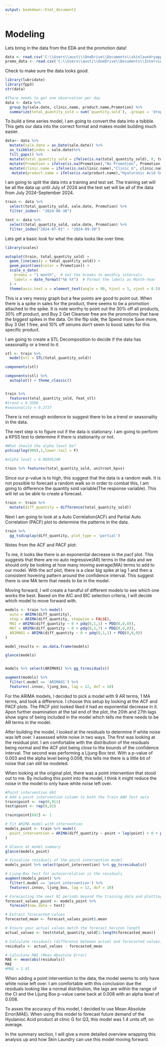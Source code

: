 ```yaml
---
output: bookdown::html_document2
---
```


# Modeling

Lets bring in the data from the EDA and the promotion data!

```r
data <- read.csv('C:\\Users\\austi\\OneDrive\\Documents\\skinlaundryapp\\subset_data.csv')
promo_data <- read.csv('C:\\Users\\austi\\OneDrive\\Documents\\Interviews\\Skin Laundry\\Promotion details and dates.csv')
```

Check to make sure the data looks good.

```r
library(lubridate)
library(fpp3)
str(data)

#There needs to get one observation per day
data <- data %>%
  group_by(sale.date, clinic.name, product.name,Promotion) %>%
  summarize(total_quantity_sold = sum(`quantity.sold`), .groups = 'drop')

```

To build a time series model, I am going to convert the data into a tsibble.
This gets our data into the correct format and makes model building much
easier.

```r
data<- data %>%
  mutate(sale.date = as.Date(sale.date)) %>%
  as_tsibble(index = sale.date)%>%
  fill_gaps() %>%
  mutate(total_quantity_sold = ifelse(is.na(total_quantity_sold), 0, total_quantity_sold)) %>% 
  mutate(Promotion = ifelse(is.na(Promotion),"No Promotion", Promotion)) %>%
  mutate(clinic.name = ifelse(is.na(clinic.name),"Clinic G", clinic.name)) %>%
   mutate(product.name = ifelse(is.na(product.name),"Hyaluronic Acid Serum", product.name))
```

I am going to split the data into a training and test set. The training set
will be all the data up until July of 2024 and the test set will be all of the
data from July 2024-September 2024.

```r
train <- data %>% 
  select(total_quantity_sold, sale.date, Promotion) %>% 
  filter_index(~ "2024-06-30")

test <- data %>% 
  select(total_quantity_sold, sale.date, Promotion) %>% 
  filter_index("2024-07-01" ~ "2024-09-30")
```

Lets get a basic look for what the data looks like over time.

```r
library(scales)

autoplot(train, total_quantity_sold) +
  geom_line(aes(y = total_quantity_sold)) +
  geom_point(aes(color = Promotion)) +
  scale_x_date(
    breaks = "1 month",  # Set the breaks to monthly intervals
    labels = date_format("%b %Y")  # Format the labels as Month-Year
  ) +
  theme(axis.text.x = element_text(angle = 90, hjust = 1, vjust = 0.5))
```

This is a very messy graph but a few points are good to point out. When there is
a spike in sales for the product, there seems to be a promotion attached to the
spike. It is note worthy to point out the 30% off all products, 30% off product,
and Buy 2 Get Cleanser free are the promotions that have the biggest spikes in
the data. On the flip side, the Spend more Save more, Buy 3 Get 1 free, and 10%
off serums don't seem to boost sales for this specific product. 

I am going to create a STL Decomposition to decide if the data has 
seasonality or a trend to it.

```r
stl <- train %>%
  model(stl = STL(total_quantity_sold))

components(stl)

components(stl) %>%
  autoplot() + theme_classic()


train %>% 
  features(total_quantity_sold, feat_stl)
#trend = 0.3596
#seasonality = 0.2737
```

There is not enough evidence to suggest there to be a trend or seasonality in 
the data.

The next step is to figure out if the data is stationary. I am going to perform
a KPSS test to determine if there is stationarity or not.

```r
#What should the alpha level be?
pchisq(log(909),1,lower.tail = F)

#alpha level = 0.00905298

train %>% features(total_quantity_sold, unitroot_kpss)
```

Since our p-value is to high, this suggest that the data is a random walk.
It is not possible to forecast a random walk so in order to combat this, I am
going to difference the quantity sold variable(The response variable). This will
let us be able to create a forecast.

```r
train <- train %>%
  mutate(diff_quantity = difference(total_quantity_sold))
```

Next I am going to look at a Auto Correlation(ACF) and Partial Auto Correlation
(PACF) plot to determine the patterns in the data.

```r
train %>%
  gg_tsdisplay(diff_quantity, plot_type = 'partial')
```
Notes from the ACF and PACF plot:

To me, it looks like there is an exponential decrease in the pacf plot. This
suggests that there are no auto regressive(AR) terms in the data and we should
only be looking at how many moving average(MA) terms to add to our model.
With the acf plot, there is a clear big spike at lag 1 and then a consistent
hovering pattern around the confidence interval. This suggest there is one MA
term that needs to be in the model.

Moving forward, I will create a handful of different models to see which one
works the best. Based on the AIC and BIC selection criteria, I will decide
which model to move forward with.

```r
models <- train %>% model(
  auto = ARIMA(diff_quantity),
  step = ARIMA(diff_quantity, stepwise = FALSE),
  MA1 = ARIMA(diff_quantity ~ 0 + pdq(0,1,1) + PDQ(0,0,0)),
  MA7 = ARIMA(diff_quantity ~ 0 + pdq(0,1,7) + PDQ(0,0,0)),
  ARIMA91 = ARIMA(diff_quantity ~ 0 + pdq(9,1,1) + PDQ(0,0,0))
)

model_results <- as.data.frame(models)

glance(models)


models %>% select(ARIMA91) %>% gg_tsresiduals()

augment(models) %>%
  filter(.model == 'ARIMA91') %>%
  features(.innov, ljung_box, lag = 12, dof = 10)
```

For the ARIMA models, I decided to pick a model with 9 AR terms, 1 MA terms, and
took a difference. I choose this setup by looking at the ACF and PACF plots.
The PACF plot looked liked it had an exponential decrease in it. Apon further
examination at the tail end of the plot, the 20th and 27th lags show signs
of being included in the model which tells me there needs to be AR terms in the
model.

After building the model, I looked at the residuals to determine if white noise
was left over. I assessed white noise in two ways. The first was looking at the
residual plot. I am comfortable with the distribution of the residuals being
normal and the ACF plot being close to the bounds of the confidence interval. 
The second was performing a Lijung Box test. With a p-value of 0.003 and the
alpha level being 0.008, this tells me there is a little bit of noise that
can still be modeled.

When looking at the original plot, there was a point intervention that stood
out to me. By including this point into the model, I think it might reduce the
noise in the model to only have white noise left over.

```r
#Point intervention 692
# Add a point intervention column to both the Train AND Test sets
train$point <- rep(0,911)
test$point <- rep(0,92)

train$point[692] <- 1

# Fit ARIMA model with intervention
models_point <- train %>% model(
  point_intervention = ARIMA(diff_quantity ~ point + lag(point) + 0 + pdq(9,1,1) + PDQ(0,0,0))
)

# Glance at model summary
glance(models_point)

# Visualize residuals of the point intervention model
models_point %>% select(point_intervention) %>% gg_tsresiduals()

# Ljung-Box test for autocorrelation in the residuals
augment(models_point) %>%
  filter(.model == 'point_intervention') %>%
  features(.innov, ljung_box, lag = 12, dof = 10)

# Forecasting the next 92 periods beyond the training data and plotting
forecast_values_point <- models_point %>%
  forecast(new_data = test)

# Extract forecasted values
forecasted_mean <- forecast_values_point$.mean

# Ensure your actual values match the forecast horizon length
actual_values <- test$total_quantity_sold[1:length(forecasted_mean)]

# Calculate residuals (difference between actual and forecasted values)
residuals <- actual_values - forecasted_mean

# Calculate MAE (Mean Absolute Error)
MAE <- mean(abs(residuals))
MAE
#MAE = 1.41
```

When adding a point intervention to the data, the model seems to only have white
noise left over. I am comfortable with this conclusion due the residuals looking
like a normal distribution, the lags are within the range of the CI and the 
Lijung Box p-value came back at 0.008 with an alpha level of 0.008.

To asses the accuracy of this model, I decided to use Mean Absolute Error(MAE).
When using this model to forecast future demand of the Hyulanioc Acid product
at clinic G for Q3, this model was 1.4 units off, on average.

In the summary section, I will give a more detailed overview wrapping this
analysis up and how Skin Laundry can use this model moving forward.
